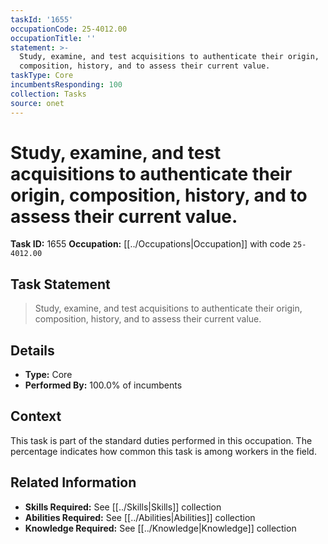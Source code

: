 ```yaml
---
taskId: '1655'
occupationCode: 25-4012.00
occupationTitle: ''
statement: >-
  Study, examine, and test acquisitions to authenticate their origin,
  composition, history, and to assess their current value.
taskType: Core
incumbentsResponding: 100
collection: Tasks
source: onet
---
```

# Study, examine, and test acquisitions to authenticate their origin, composition, history, and to assess their current value.

**Task ID:** 1655
**Occupation:** [[../Occupations|Occupation]] with code `25-4012.00`

## Task Statement

> Study, examine, and test acquisitions to authenticate their origin, composition, history, and to assess their current value.

## Details

- **Type:** Core
- **Performed By:** 100.0% of incumbents

## Context

This task is part of the standard duties performed in this occupation. The percentage indicates how common this task is among workers in the field.

## Related Information

- **Skills Required:** See [[../Skills|Skills]] collection
- **Abilities Required:** See [[../Abilities|Abilities]] collection
- **Knowledge Required:** See [[../Knowledge|Knowledge]] collection
